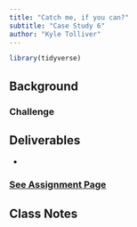 ```yaml
---
title: "Catch me, if you can?"
subtitle: "Case Study 6"
author: "Kyle Tolliver"
---
```


```r
library(tidyverse)
```

## Background



### Challenge



## Deliverables

* 

### [See Assignment Page](./assign.html)

## Class Notes


